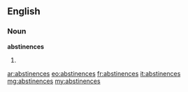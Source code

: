 ==English==

===Noun===
'''abstinences'''

# {{plural of|abstinence}}

[[ar:abstinences]]
[[eo:abstinences]]
[[fr:abstinences]]
[[it:abstinences]]
[[mg:abstinences]]
[[my:abstinences]]